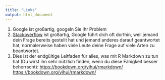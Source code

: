 ```yaml
---
title: "Links"
output: html_document
---
```


1. Google ist großartig, googeln Sie Ihr Problem
2. [Stackoverflow](https://stackoverflow.com) ist großartig, Google führt dich oft dorthin, weil jemand dein Frage bereits gestellt hat und jemand anderes darauf geantwortet hat, normalerweise haben viele Leute deine Frage auf viele Arten zu beantwortet.
3. Dies ist der endgültige Leitfaden für alles, was mit R Markdown zu tun hat (Du wirst ihn sehr nützlich finden, wenn du diese Fähigkeit besser beherrscht): [https://bookdown.org/yihui/rmarkdown/](https://bookdown.org/yihui/rmarkdown/) [https://bookdown.org/yihui/rmarkdown/](https://bookdown.org/yihui/rmarkdown/)

